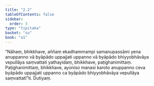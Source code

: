 ```yaml
---
title: "2.2"
tableOfContents: false
sidebar:
  order: 3
type: "tipitaka"
basket: "su"
book: "a1"
---
```



<DynamicBreadcrumb />

<Division number="12" book="a1">

<Paragraph number="26" book="a1">
“Nāhaṃ, bhikkhave, aññaṃ ekadhammampi samanupassāmi yena anuppanno vā byāpādo uppajjati uppanno vā byāpādo bhiyyobhāvāya vepullāya saṃvattati yathayidaṃ, bhikkhave, paṭighanimittaṃ. Paṭighanimittaṃ, bhikkhave, ayoniso manasi karoto anuppanno ceva byāpādo uppajjati uppanno ca byāpādo bhiyyobhāvāya vepullāya saṃvattatī”ti.

</Paragraph>
</Division>

<Paragraph number="27" type="center" book="a1">
Dutiyaṃ.
</Paragraph>